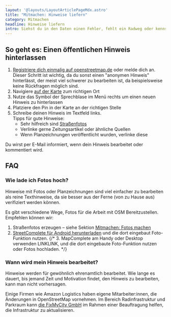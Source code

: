 ```yaml
---
layout: '@layouts/LayoutArticlePageMdx.astro'
title: "Mitmachen: Hinweise liefern"
category: Mitmachen
headline: Hinweise liefern
intro: Siehst du in den Daten einen Fehler, fehlt ein Radweg oder kennst du Details zur Beschreibung der Radinfrastruktur? Die einfachste Möglichkeit dies mitzuteilen ist es einen Hinweis zu erstellen, der dann von OSM-Aktiven eingetragen werden kann.
---
```




## So geht es: Einen öffentlichen Hinweis hinterlassen

1. <a href="https://www.openstreetmap.org/user/new?referer=%2F#layers=N" target="_blank">Registriere dich einmalig auf openstreetmap.de</a> oder melde dich an. Dieser Schritt ist wichtig, da du sonst einen "anonymen Hinweis" hinterlässt, der meist viel schwerer zu bearbeiten ist, da beispielsweise keine Rückfragen möglich sind.
2. Navigiere <a href="https://www.openstreetmap.org/#map=8/51.817/10.335&layers=N" target='_blank'>auf der Karte</a> zum richtigen Ort
3. Nutze das Symbol der Sprechblase <ChatBubbleBottomCenterIcon className='size-5 inline-block' /> im Menü rechts um einen neuen Hinweis zu hinterlassen
4. Platziere den Pin in der Karte an der richtigen Stelle
5. Schreibe deinen Hinweis im Textfeld links. <br/>Tipps für gute Hinweise:
   - Sehr hilfreich sind <a href="/mitmachen/fotos">Straßenfotos</a>
   - Verlinke gerne Zeitungsartikel oder ähnliche Quellen
   - Wenn Planzeichnungen veröffentlicht wurden, verlinke diese

Du wirst per E-Mail informiert, wenn dein Hinweis bearbeitet oder kommentiert wird.

## FAQ

### Wie lade ich Fotos hoch?

Hinweise mit Fotos oder Planzeichnungen sind viel einfacher zu bearbeiten als reine Texthinweise, da sie besser aus der Ferne (von zu Hause aus) verifiziert werden können.

Es gibt verschiedene Wege, Fotos für die Arbeit mit OSM Bereitzustellen. Empfehlen können wir:
1. Straßenfotos erzeugen – siehe Sektion <a href="/mitmachen/fotos">Mitmachen: Fotos machen</a>
2. <a href="https://streetcomplete.app/" className='_blank'>StreetComplete für Android herunterladen</a> und die dort eingebaut Foto-Funktion nutzen.
{/* 3. MapComplete am Handy oder Desktop verwenden LINKLINK, und die dort eingebaute Foto-Funktion nutzen oder Fotos hochladen. */}

### Wann wird mein Hinweis bearbeitet?

Hinweise werden für gewöhnlich ehrenamtlich bearbeitet. Wie lange es dauert, bis jemand Zeit und Motivation findet, den Hinweis zu bearbeiten, kann man nicht vorhersagen.

Einige Firmen wie Amazon Logistics haben eigene Mitarbeiter:innen, die Änderungen in OpenStreetMap vornehmen. Im Bereich Radinfrastruktur und Parkraum kann <a href="https://www.fixmycity.de/kontakt" target='_blank'>die FixMyCity GmbH</a> im Rahmen einer Beauftragung helfen, die Infrastruktur zu aktualisieren.
